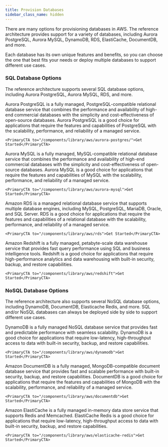 ```yaml
---
title: Provision Databases
sidebar_class_name: hidden
---
```



<Intro>
  There are many options for provisioning databases in AWS. The reference architecture provides support for a variety of databases, including Aurora PostgreSQL, Aurora MySQL, DynamoDB, RDS, ElastiCache, DocumentDB, and more.

  Each database has its own unique features and benefits, so you can choose the one that best fits your needs or deploy multiple databases to support different use cases.
</Intro>

### SQL Database Options

The reference architecture supports several SQL database options, including Aurora PostgreSQL, Aurora MySQL, RDS, and more.

<Tabs queryString="sql">
  <TabItem value="aurora-postgres" label="Aurora PostgreSQL">
    Aurora PostgreSQL is a fully managed, PostgreSQL-compatible relational database service that combines the performance and availability of high-end commercial databases with the simplicity and cost-effectiveness of open-source databases. Aurora PostgreSQL is a good choice for applications that require the features and capabilities of PostgreSQL with the scalability, performance, and reliability of a managed service.

    <PrimaryCTA to="/components/library/aws/aurora-postgres/">Get Started</PrimaryCTA>
  </TabItem>

  <TabItem value="aurora-mysql" label="Aurora MySQL">
    Aurora MySQL is a fully managed, MySQL-compatible relational database service that combines the performance and availability of high-end commercial databases with the simplicity and cost-effectiveness of open-source databases. Aurora MySQL is a good choice for applications that require the features and capabilities of MySQL with the scalability, performance, and reliability of a managed service.

    <PrimaryCTA to="/components/library/aws/aurora-mysql">Get Started</PrimaryCTA>
  </TabItem>

  <TabItem value="rds" label="RDS">
    Amazon RDS is a managed relational database service that supports multiple database engines, including MySQL, PostgreSQL, MariaDB, Oracle, and SQL Server. RDS is a good choice for applications that require the features and capabilities of a relational database with the scalability, performance, and reliability of a managed service.

    <PrimaryCTA to="/components/library/aws/rds">Get Started</PrimaryCTA>
  </TabItem>

  <TabItem value="redshift" label="RedShift">
    Amazon Redshift is a fully managed, petabyte-scale data warehouse service that provides fast query performance using SQL and business intelligence tools. Redshift is a good choice for applications that require high-performance analytics and data warehousing with built-in security, backup, and restore capabilities.

    <PrimaryCTA to="/components/library/aws/redshift">Get Started</PrimaryCTA>
  </TabItem>
</Tabs>

### NoSQL Database Options

The reference architecture also supports several NoSQL database options, including DynamoDB, DocumentDB, Elasticache Redis, and more. SQL and/or NoSQL databases can always be deployed side by side to support different use cases.

<Tabs queryString="nosql">
  <TabItem value="dynamodb" label="DynamoDB">
    DynamoDB is a fully managed NoSQL database service that provides fast and predictable performance with seamless scalability. DynamoDB is a good choice for applications that require low-latency, high-throughput access to data with built-in security, backup, and restore capabilities.

    <PrimaryCTA to="/components/library/aws/dynamodb">Get Started</PrimaryCTA>
  </TabItem>

  <TabItem value="documentdb" label="DocumentDB">
    Amazon DocumentDB is a fully managed, MongoDB-compatible document database service that provides fast and scalable performance with built-in security, backup, and restore capabilities. DocumentDB is a good choice for applications that require the features and capabilities of MongoDB with the scalability, performance, and reliability of a managed service.

    <PrimaryCTA to="/components/library/aws/documentdb">Get Started</PrimaryCTA>
  </TabItem>

  <TabItem value="elasticache-redis" label="ElastiCache Redis">
    Amazon ElastiCache is a fully managed in-memory data store service that supports Redis and Memcached. ElastiCache Redis is a good choice for applications that require low-latency, high-throughput access to data with built-in security, backup, and restore capabilities.

    <PrimaryCTA to="/components/library/aws/elasticache-redis">Get Started</PrimaryCTA>
  </TabItem>

</Tabs>
